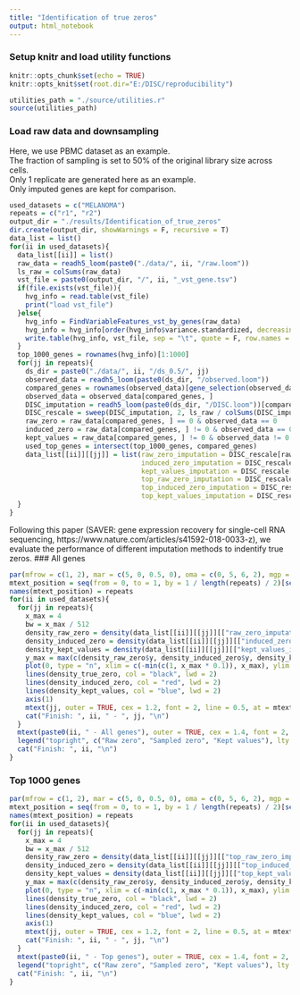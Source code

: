 ```yaml
---
title: "Identification of true zeros"
output: html_notebook
---
```

### Setup knitr and load utility functions
```r
knitr::opts_chunk$set(echo = TRUE)
knitr::opts_knit$set(root.dir="E:/DISC/reproducibility")
```
```r
utilities_path = "./source/utilities.r"
source(utilities_path)
```
### Load raw data and downsampling
Here, we use PBMC dataset as an example.</br>
The fraction of sampling is set to 50% of the original library size across cells.</br>
Only 1 replicate are generated here as an example.</br>
Only imputed genes are kept for comparison.
```r
used_datasets = c("MELANOMA")
repeats = c("r1", "r2")
output_dir = "./results/Identification_of_true_zeros"
dir.create(output_dir, showWarnings = F, recursive = T)
data_list = list()
for(ii in used_datasets){
  data_list[[ii]] = list()
  raw_data = readh5_loom(paste0("./data/", ii, "/raw.loom"))
  ls_raw = colSums(raw_data)
  vst_file = paste0(output_dir, "/", ii, "_vst_gene.tsv")
  if(file.exists(vst_file)){
    hvg_info = read.table(vst_file)
    print("load vst_file")
  }else{
    hvg_info = FindVariableFeatures_vst_by_genes(raw_data)
    hvg_info = hvg_info[order(hvg_info$variance.standardized, decreasing = T), ]
    write.table(hvg_info, vst_file, sep = "\t", quote = F, row.names = T, col.names = T)
  }
  top_1000_genes = rownames(hvg_info)[1:1000]
  for(jj in repeats){
    ds_dir = paste0("./data/", ii, "/ds_0.5/", jj)
    observed_data = readh5_loom(paste0(ds_dir, "/observed.loom"))
    compared_genes = rownames(observed_data)[gene_selection(observed_data, 10)]
    observed_data = observed_data[compared_genes, ]
    DISC_imputation = readh5_loom(paste0(ds_dir, "/DISC.loom"))[compared_genes, ]
    DISC_rescale = sweep(DISC_imputation, 2, ls_raw / colSums(DISC_imputation), "*")
    raw_zero = raw_data[compared_genes, ] == 0 & observed_data == 0
    induced_zero = raw_data[compared_genes, ] != 0 & observed_data == 0
    kept_values = raw_data[compared_genes, ] != 0 & observed_data != 0
    used_top_genes = intersect(top_1000_genes, compared_genes)
    data_list[[ii]][[jj]] = list(raw_zero_imputation = DISC_rescale[raw_zero],
                                 induced_zero_imputation = DISC_rescale[induced_zero],
                                 kept_values_imputation = DISC_rescale[kept_values],
                                 top_raw_zero_imputation = DISC_rescale[used_top_genes, ][raw_zero[used_top_genes, ]],
                                 top_induced_zero_imputation = DISC_rescale[used_top_genes, ][induced_zero[used_top_genes, ]],
                                 top_kept_values_imputation = DISC_rescale[used_top_genes, ][kept_values[used_top_genes, ]])
  }
}
```
Following this paper (SAVER: gene expression recovery for single-cell RNA sequencing, https://www.nature.com/articles/s41592-018-0033-z), we evaluate the performance of different imputation methods to indentify true zeros.
### All genes
```r
par(mfrow = c(1, 2), mar = c(5, 0, 0.5, 0), oma = c(0, 5, 6, 2), mgp = c(3.5, 1, 0), cex.axis = 1.1, cex.lab = 1.5, font.lab = 2, cex.main = 1.5)
mtext_position = seq(from = 0, to = 1, by = 1 / length(repeats) / 2)[seq(length(repeats)) * 2]
names(mtext_position) = repeats
for(ii in used_datasets){
  for(jj in repeats){
    x_max = 4
    bw = x_max / 512
    density_raw_zero = density(data_list[[ii]][[jj]][["raw_zero_imputation"]], bw = bw)
    density_induced_zero = density(data_list[[ii]][[jj]][["induced_zero_imputation"]], bw = bw)
    density_kept_values = density(data_list[[ii]][[jj]][["kept_values_imputation"]], bw = bw)
    y_max = max(c(density_raw_zero$y, density_induced_zero$y, density_kept_values$y))
    plot(0, type = "n", xlim = c(-min(c(1, x_max * 0.1)), x_max), ylim = c(0, y_max), axes = FALSE, ann = FALSE, frame.plot = TRUE)
    lines(density_true_zero, col = "black", lwd = 2)
    lines(density_induced_zero, col = "red", lwd = 2)
    lines(density_kept_values, col = "blue", lwd = 2)
    axis(1)
    mtext(jj, outer = TRUE, cex = 1.2, font = 2, line = 0.5, at = mtext_position[jj])
    cat("Finish: ", ii, " - ", jj, "\n")
  }
  mtext(paste0(ii, " - All genes"), outer = TRUE, cex = 1.4, font = 2, line = 3)
  legend("topright", c("Raw zero", "Sampled zero", "Kept values"), lty = 1, col = c("black", "red", "blue"), lwd = 2)
  cat("Finish: ", ii, "\n")
}
```
### Top 1000 genes
```r
par(mfrow = c(1, 2), mar = c(5, 0, 0.5, 0), oma = c(0, 5, 6, 2), mgp = c(3.5, 1, 0), cex.axis = 1.1, cex.lab = 1.5, font.lab = 2, cex.main = 1.5)
mtext_position = seq(from = 0, to = 1, by = 1 / length(repeats) / 2)[seq(length(repeats)) * 2]
names(mtext_position) = repeats
for(ii in used_datasets){
  for(jj in repeats){
    x_max = 4
    bw = x_max / 512
    density_raw_zero = density(data_list[[ii]][[jj]][["top_raw_zero_imputation"]])
    density_induced_zero = density(data_list[[ii]][[jj]][["top_induced_zero_imputation"]])
    density_kept_values = density(data_list[[ii]][[jj]][["top_kept_values_imputation"]])
    y_max = max(c(density_raw_zero$y, density_induced_zero$y, density_kept_values$y))
    plot(0, type = "n", xlim = c(-min(c(1, x_max * 0.1)), x_max), ylim = c(0, y_max), axes = FALSE, ann = FALSE, frame.plot = TRUE)
    lines(density_true_zero, col = "black", lwd = 2)
    lines(density_induced_zero, col = "red", lwd = 2)
    lines(density_kept_values, col = "blue", lwd = 2)
    axis(1)
    mtext(jj, outer = TRUE, cex = 1.2, font = 2, line = 0.5, at = mtext_position[jj])
    cat("Finish: ", ii, " - ", jj, "\n")
  }
  mtext(paste0(ii, " - Top genes"), outer = TRUE, cex = 1.4, font = 2, line = 3)
  legend("topright", c("Raw zero", "Sampled zero", "Kept values"), lty = 1, col = c("black", "red", "blue"), lwd = 2)
  cat("Finish: ", ii, "\n")
}
```
